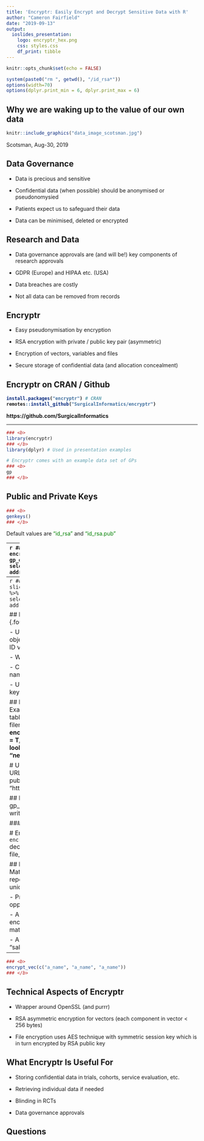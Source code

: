 ```yaml
---
title: 'Encryptr: Easily Encrypt and Decrypt Sensitive Data with R'
author: "Cameron Fairfield"
date: "2019-09-13"
output: 
  ioslides_presentation:
    logo: encryptr_hex.png
    css: styles.css
    df_print: tibble
---
```


```r
knitr::opts_chunk$set(echo = FALSE)
```
```r
system(paste0("rm ", getwd(), "/id_rsa*"))
options(width=70)
options(dplyr.print_min = 6, dplyr.print_max = 6)
```


## Why we are waking up to the value of our own data {#waking-up-to-data}
```r
knitr::include_graphics("data_image_scotsman.jpg") 
```


Scotsman, Aug-30, 2019

## Data Governance {.fourlinestext}

- Data is precious and sensitive

- Confidential data (when possible) should be anonymised or pseudonomysied

- Patients expect us to safeguard their data

- Data can be minimised, deleted or encrypted


## Research and Data {.fourlinestext}

- Data governance approvals are (and will be!) key components of research approvals

- GDPR (Europe) and HIPAA etc. (USA)

- Data breaches are costly

- Not all data can be removed from records



## Encryptr {.fourlinestext}

- Easy pseudonymisation by encryption

- RSA encryption with private / public key pair (asymmetric)

- Encryption of vectors, variables and files

- Secure storage of confidential data (and allocation concealment)


## Encryptr on CRAN / Github
<b>
```r
install.packages("encryptr") # CRAN
remotes::install_github("SurgicalInformatics/encryptr")
```

https://github.com/SurgicalInformatics
</b>

----

```r
### <b>
library(encryptr)
### </b>
library(dplyr) # Used in presentation examples

# Encryptr comes with an example data set of GPs
### <b>
gp
### </b>
```

## Public and Private Keys {.basictext}
```r
### <b>
genkeys()
### </b>
```
Default values are <span style="color:green">"id_rsa"</span> and <span style="color:green">"id_rsa.pub"</span>


----
```r
### <b>
gp_encrypt = gp %>% 
  encrypt(name)
### </b>
gp_encrypt %>% 
  select(organisation_code, name, address1)
```

----
```r
### <b>
gp_encrypt %>%
  slice(1:2) %>%
  decrypt(name) %>% 
  ### </b>
  select(organisation_code, name, address1)
```

## Encryptr Customisation {.fourlinestext}

- Use look-up table - create object with encrypted output and ID variable on which to match

- Write a look-up file

- Customise file names, key names, encrypt several variables

- Use a publically available public key

## Encryptr Customisation Examples
```r
# Using a lookup table with specified name and filename
### <b>
gp %>% 
  encrypt(name, postcode, 
          lookup = T, write_lookup = T, 
          lookup_name = "new_lookup_name")


# Using a public key hosted at URL
gp %>% 
  encrypt(name, public_key_path = "https://<some_url>/id_rsa.pub")
### </b>
```

## Encryptr File Encryption
```r
gp_encrypt %>% write_csv("gp_enc.csv")

### <b>
encrypt_file("gp.csv")



# Encrypted file will have suffix: `encryptr.bin`
decrypt_file("gp.csv.encryptr.bin", file_name = "gp2.csv")
### </b>
```

## Encryptr Ciphertexts Not Matchable {.fourlinestext}
- Each repeat of encryption generates a unique number

- Prevents malicious, opportunistic use of public key

- Alternative symmetric encryption outputs can be matched

- Alternative methods need a "salt"

----
```r
### <b>
encrypt_vec(c("a_name", "a_name", "a_name"))
### </b>
```

## Technical Aspects of Encryptr {.fourlinestext}
- Wrapper around OpenSSL (and purrr)

- RSA asymmetric encryption for vectors (each component in vector < 256 bytes)

- File encryption uses AES technique with symmetric session key which is in turn encrypted by RSA public key


## What Encryptr Is Useful For {.fourlinestext}

- Storing confidential data in trials, cohorts, service evaluation, etc.

- Retrieving individual data if needed

- Blinding in RCTs

- Data governance approvals

## Questions

